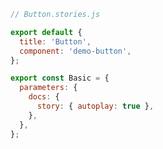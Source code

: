```js
// Button.stories.js

export default {
  title: 'Button',
  component: 'demo-button',
};

export const Basic = {
  parameters: {
    docs: {
      story: { autoplay: true },
    },
  },
};
```
